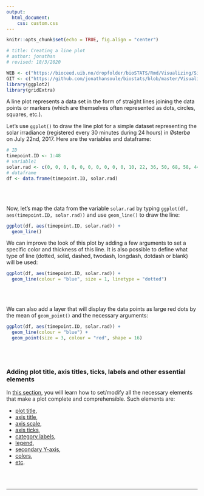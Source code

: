 ```yaml
---
output:
  html_document:
    css: custom.css
--- 
```


```r
knitr::opts_chunk$set(echo = TRUE, fig.align = "center")

# title: Creating a line plot
# author: jonathan
# revised: 18/3/2020

WEB <- c("https://bioceed.uib.no/dropfolder/bioSTATS/Rmd/Visualizing/Simple/line-plot.html")
GIT <- c("https://github.com/jonathansoule/biostats/blob/master/Visualizing/Simple/line-plot.Rmd")
library(ggplot2)
library(gridExtra)
```
A line plot represents a data set in the form of straight lines joining the data points or markers (which are themselves often represented  as dots, circles, squares, etc.).

Let's use `ggplot()` to draw the line plot for a simple dataset representing the solar irradiance (registered every 30 minutes during 24 hours) in Østerbø on July 22nd, 2017. Here are the variables and dataframe:
```r
# ID
timepoint.ID <- 1:48
# variable1
solar.rad <- c(0, 0, 0, 0, 0, 0, 0, 0, 0, 0, 10, 22, 36, 50, 68, 58, 44, 96, 121, 190, 250, 280, 325, 349, 357, 389, 322, 328, 274, 232, 192, 108, 184, 214, 301, 350, 328, 259, 258, 213, 246, 148, 61, 36, 24, 9, 3, 0)
# dataframe
df <- data.frame(timepoint.ID, solar.rad)
```
<br/><br/>

Now, let's map the data from the variable `solar.rad` by typing `ggplot(df, aes(timepoint.ID, solar.rad))` and use `geom_line()` to draw the line:
```r
ggplot(df, aes(timepoint.ID, solar.rad)) +
  geom_line()
```

We can improve the look of this plot by adding a few arguments to set a specific color and thickness of this line. It is also possible to define what type of line (dotted, solid, dashed, twodash, longdash, dotdash or blank) will be used:
```r
ggplot(df, aes(timepoint.ID, solar.rad)) +
  geom_line(colour = "blue", size = 1, linetype = "dotted")
```
<br/><br/>

We can also add a layer that will display the data points as large red dots by the mean of `geom_point()` and the necessary arguments:
```r
ggplot(df, aes(timepoint.ID, solar.rad)) +
  geom_line(colour = "blue") +
  geom_point(size = 3, colour = "red", shape = 16)
```
<br/><br/>

### Adding plot title, axis titles, ticks, labels and other essential elements

In [this section](https://biostats.w.uib.no/topics/data-visualization-with-ggplot2/essential-elements/){target="_blank"}, you will learn how to set/modify all the necessary elements that make a plot complete and comprehensible. Such elements are:

+ [plot title](https://biostats.w.uib.no/title/){target="_blank"}, 
+ [axis title](https://biostats.w.uib.no/axis-titles/){target="_blank"},
+ [axis scale](https://biostats.w.uib.no/axis-scale/){target="_blank"},
+ [axis ticks](https://biostats.w.uib.no/axis-ticks/){target="_blank"},
+ [category labels](https://biostats.w.uib.no/category-labels/){target="_blank"},
+ [legend](https://biostats.w.uib.no/legend/){target="_blank"},
+ [secondary Y-axis](https://biostats.w.uib.no/secondary-y-axis/){target="_blank"},
+ [colors](https://biostats.w.uib.no/choosing-colors-for-your-plot/){target="_blank"},
+ [etc](https://biostats.w.uib.no/topics/data-visualization-with-ggplot2/essential-elements/){target="_blank"}.

<br/><br/>

***
<!-- UNCOMMENT TO ACTIVATE
Get the Rmarkdown file corresponding to this page on [GitHub](`r GIT`){target="_blank"}.
-->
